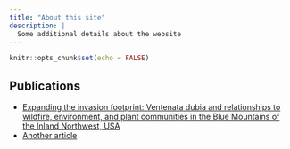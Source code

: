 ```yaml
---
title: "About this site"
description: |
  Some additional details about the website
---
```


```r
knitr::opts_chunk$set(echo = FALSE)
```

## Publications
- [Expanding the invasion footprint: Ventenata dubia and relationships to wildfire, environment, and plant communities in the Blue Mountains of the Inland Northwest, USA](articles/article1.html)
- [Another article](articles/article2.html)